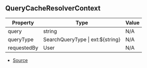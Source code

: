## QueryCacheResolverContext

| Property | Type | Value |
| ----------- | ----------- | ----------- |
| query | string | N/A |
| queryType | SearchQueryType \| ext:\$\{string} | N/A |
| requestedBy | User | N/A |


- [Source](https://github.com/Androz2091/discord-player/blob/5a3437b/packages/discord-player/src/utils/QueryCache.ts#L86)
